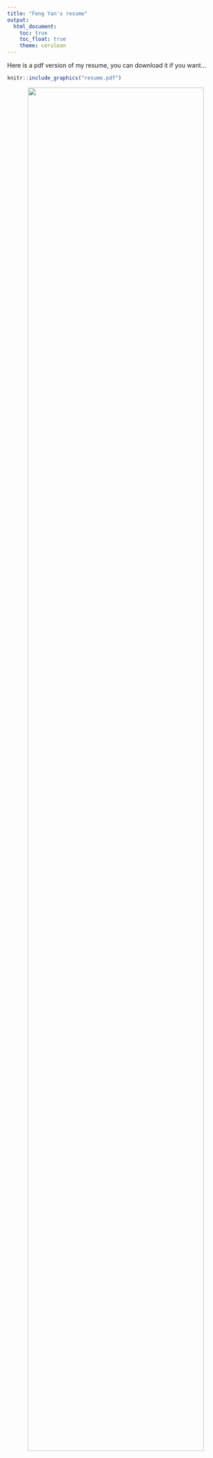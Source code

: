 ```yaml
---
title: "Feng Yan's resume"
output: 
  html_document:
    toc: true
    toc_float: true
    theme: cerulean
---
```


Here is a pdf version of my resume, you can download it if you want...
```r
knitr::include_graphics("resume.pdf")
```

<center>
<img src="images/resume.jpg" style="width:90%">
</center>